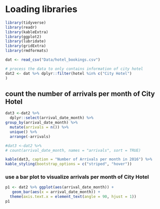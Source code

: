 
# Loading libraries

```r
library(tidyverse)
library(readr)
library(kableExtra)
library(ggplot2)
library(lubridate)
library(gridExtra)
library(rmdformats)
```

```r
dat <- read_csv("Data/hotel_bookings.csv")
```

```r
# process the data to only contains information of city hotel
dat2 <- dat %>% dplyr::filter(hotel %in% c("City Hotel")
)
```

## count the number of arrivals per month of City Hotel
```r
dat3 <-dat2 %>%
  dplyr::select(arrival_date_month) %>%
group_by(arrival_date_month) %>%
  mutate(arrivals = n()) %>%
  unique() %>%
  arrange(-arrivals)

#dat3 <-dat2 %>%  
# count(arrival_date_month, names = "arrivals", sort = TRUE)

kable(dat3, caption = "Number of Arrivals per month in 2016") %>%
kable_styling(bootstrap_options = c("striped", "hover"))
```

### use a bar plot to visualize arrivals per month of City Hotel
```r
p1 <- dat2 %>% ggplot(aes(arrival_date_month)) +
   geom_bar(aes(x = arrival_date_month)) +
  theme(axis.text.x = element_text(angle = 90, hjust = 1))
p1
```

## 